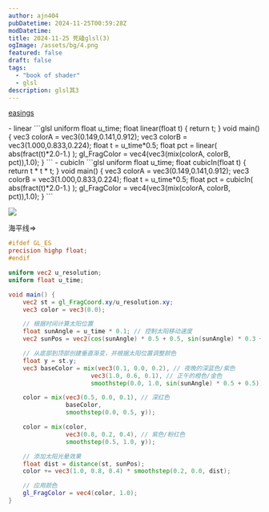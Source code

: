 ```yaml
---
author: ajn404
pubDatetime: 2024-11-25T00:59:28Z
modDatetime:
title: 2024-11-25 死磕glsl(3)
ogImage: /assets/bg/4.png
featured: false
draft: false
tags:
  - "book of shader"
  - glsl
description: glsl其3
---
```



<ShaderTemplateAdd
  fragmentShader="
varying vec2 v_uv;
void main() {
  vec3 color = vec3(v_uv.x, v_uv.y, 0.0);
  gl_FragColor = vec4(color, 1.0);
}
  "
  client:load
/>

[easings](https://easings.net/)


<div class="grid grid-cols-3 gap-4">
- linear
<ShaderTemplateUrl  width="20" height="10" client:load />
```glsl
uniform float u_time;
float linear(float t) {
  return t;
}
void main() {
    vec3 colorA = vec3(0.149,0.141,0.912);
    vec3 colorB = vec3(1.000,0.833,0.224);
    float t = u_time*0.5;
    float pct = linear( abs(fract(t)*2.0-1.) );
    gl_FragColor = vec4(vec3(mix(colorA, colorB, pct)),1.0);
}
```
- cubicIn
<ShaderTemplateUrl width="20" height="10" fragmentShaderPath="/assets/glsl/draft/2.frag"  client:load />
```glsl
uniform float u_time;
float cubicIn(float t) {
  return t * t * t;
}
void main() {
    vec3 colorA = vec3(0.149,0.141,0.912);
    vec3 colorB = vec3(1.000,0.833,0.224);
    float t = u_time*0.5;
    float pct = cubicIn( abs(fract(t)*2.0-1.) );
    gl_FragColor = vec4(vec3(mix(colorA, colorB, pct)),1.0);
}
```
</div>

<ShaderTemplateUrl
  width="30"
  height="30"
  fragmentShaderPath="/assets/glsl/draft/3.frag"
  client:load
/>

![](/assets/webp/turner.webp)

<div class="flex justify-center">
  <p class="flex-1 text-right">海平线=></p>
  <ShaderTemplateUrl
    width="50"
    height="50"
    fragmentShaderPath="/assets/glsl/draft/4.frag"
    client:load
  />
</div>

```glsl
#ifdef GL_ES
precision highp float;
#endif

uniform vec2 u_resolution;
uniform float u_time;

void main() {
    vec2 st = gl_FragCoord.xy/u_resolution.xy;
    vec3 color = vec3(0.0);

    // 根据时间计算太阳位置
    float sunAngle = u_time * 0.1; // 控制太阳移动速度
    vec2 sunPos = vec2(cos(sunAngle) * 0.5 + 0.5, sin(sunAngle) * 0.3 + 0.7); // 太阳在椭圆形轨迹上移动

    // 从底部到顶部创建垂直渐变，并根据太阳位置调整颜色
    float y = st.y;
    vec3 baseColor = mix(vec3(0.1, 0.0, 0.2), // 夜晚的深蓝色/紫色
                       vec3(1.0, 0.6, 0.1), // 正午的橙色/金色
                       smoothstep(0.0, 1.0, sin(sunAngle) * 0.5 + 0.5)); // 根据太阳高度调整颜色

    color = mix(vec3(0.5, 0.0, 0.1), // 深红色
                baseColor,
                smoothstep(0.0, 0.5, y));

    color = mix(color,
                vec3(0.8, 0.2, 0.4), // 紫色/粉红色
                smoothstep(0.5, 1.0, y));

    // 添加太阳光晕效果
    float dist = distance(st, sunPos);
    color += vec3(1.0, 0.8, 0.4) * smoothstep(0.2, 0.0, dist);

    // 应用颜色
    gl_FragColor = vec4(color, 1.0);
}
```

<ShaderTemplateUrl
  width="50"
  height="50"
  fragmentShaderPath="/assets/glsl/draft/5.frag"
  client:load
/>
